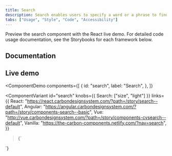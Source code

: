 ```yaml
---
title: Search
description: Search enables users to specify a word or a phrase to find relevant pieces of content without the use of navigation.
tabs: ["Usage", "Style", "Code", "Accessibility"]
---
```


<PageDescription>

Preview the search component with the React live demo. For detailed code usage documentation, see the Storybooks for each framework below.

</PageDescription>

## Documentation

<Row className="resource-card-group">
<Column colLg={4} colMd={4} noGutterSm>
  <ResourceCard
    subTitle="React"
    href="http://react.carbondesignsystem.com/?path=/story/search--default"
    >

<MdxIcon name="react" />

  </ResourceCard>
</Column>
<Column colLg={4} colMd={4} noGutterSm>
  <ResourceCard
      subTitle="Angular (Community)"
      href="https://angular.carbondesignsystem.com/?path=/story/components-search--basic"
      >

<MdxIcon name="angular" />

  </ResourceCard>
</Column>
<Column colLg={4} colMd={4} noGutterSm>
  <ResourceCard
      subTitle="Vue (Community)"
      href="http://vue.carbondesignsystem.com/?path=/story/components-cvsearch--default"
      >

<MdxIcon name="vue" />

  </ResourceCard>
</Column>
</Row>

## Live demo

<ComponentDemo
  components={[
    {
      id: "search",
      label: "Search",
    },
  ]}
>
  <ComponentVariant
    id="search"
    knobs={{ Search: ["size", "light"] }}
    links={{
      React:
        "https://react.carbondesignsystem.com/?path=/story/search--default",
      Angular:
        "https://angular.carbondesignsystem.com/?path=/story/components-search--basic",
      Vue:
        "http://vue.carbondesignsystem.com/?path=/story/components-cvsearch--default",
      Vanilla: "https://the-carbon-components.netlify.com/?nav=search",
    }}
  >{`
<Search
  id="search-1"
  placeHolderText="Search"
/>
  `}</ComponentVariant>
</ComponentDemo>
